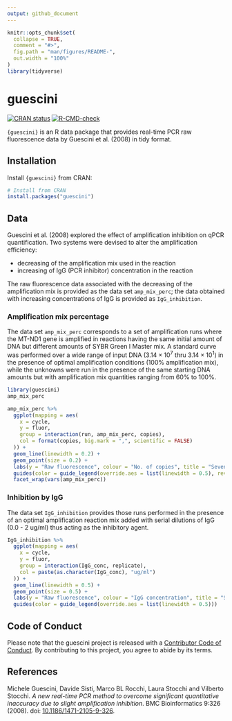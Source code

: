 ```yaml
---
output: github_document
---
```


<!-- README.md is generated from README.Rmd. Please edit that file -->

```r
knitr::opts_chunk$set(
  collapse = TRUE,
  comment = "#>",
  fig.path = "man/figures/README-",
  out.width = "100%"
)
library(tidyverse)
```

# guescini

<!-- badges: start -->
[![CRAN status](https://www.r-pkg.org/badges/version/guescini)](https://CRAN.R-project.org/package=guescini)
[![R-CMD-check](https://github.com/ramiromagno/guescini/actions/workflows/R-CMD-check.yaml/badge.svg)](https://github.com/ramiromagno/guescini/actions/workflows/R-CMD-check.yaml)
<!-- badges: end -->

`{guescini}` is an R data package that provides real-time PCR raw fluorescence
data by Guescini et al. (2008) in tidy format.

## Installation

Install `{guescini}` from CRAN:

``` r
# Install from CRAN
install.packages("guescini")
```

## Data

Guescini et al. (2008) explored the effect of amplification inhibition on
qPCR quantification. Two systems were devised to alter the amplification
efficiency:

- decreasing of the amplification mix used in the reaction
- increasing of IgG (PCR inhibitor) concentration in the reaction

The raw fluorescence data associated with the decreasing of the amplification
mix is provided as the data set `amp_mix_perc`; the data obtained with
increasing concentrations of IgG is provided as `IgG_inhibition`.

### Amplification mix percentage

The data set `amp_mix_perc` corresponds to a set of amplification runs where the
MT-ND1 gene is amplified in reactions having the same initial amount of DNA but
different amounts of SYBR Green I Master mix. A standard curve was performed
over a wide range of input DNA ($3.14 \times 10^7\ \text{thru}\ 3.14 \times
10^1$) in the presence of optimal amplification conditions (100% amplification
mix), while the unknowns were run in the presence of the same starting DNA
amounts but with amplification mix quantities ranging from 60% to 100%.

```r
library(guescini)
amp_mix_perc

amp_mix_perc %>%
  ggplot(mapping = aes(
    x = cycle,
    y = fluor,
    group = interaction(run, amp_mix_perc, copies),
    col = format(copies, big.mark = ",", scientific = FALSE)
  )) +
  geom_line(linewidth = 0.2) +
  geom_point(size = 0.2) +
  labs(y = "Raw fluorescence", colour = "No. of copies", title = "Seven-point 10-fold dilution series amplification mix percentage") +
  guides(color = guide_legend(override.aes = list(linewidth = 0.5), reverse = TRUE)) +
  facet_wrap(vars(amp_mix_perc))
```

### Inhibition by IgG

The data set `IgG_inhibition` provides those runs performed in the presence of
an optimal amplification reaction mix added with serial dilutions of IgG (0.0 -
2 ug/ml) thus acting as the inhibitory agent.

```r
IgG_inhibition %>%
  ggplot(mapping = aes(
    x = cycle,
    y = fluor,
    group = interaction(IgG_conc, replicate),
    col = paste(as.character(IgG_conc), "ug/ml")
  )) +
  geom_line(linewidth = 0.5) +
  geom_point(size = 0.5) +
  labs(y = "Raw fluorescence", colour = "IgG concentration", title = "Serial dilutions of IgG (PCR inhibitor)") +
  guides(color = guide_legend(override.aes = list(linewidth = 0.5)))
```

## Code of Conduct
  
Please note that the guescini project is released with a [Contributor Code of
Conduct](https://contributor-covenant.org/version/2/1/CODE_OF_CONDUCT.html). By
contributing to this project, you agree to abide by its terms.

## References

Michele Guescini, Davide Sisti, Marco BL Rocchi, Laura Stocchi and Vilberto Stocchi. _A new real-time PCR method to overcome significant quantitative inaccuracy due to slight amplification inhibition_. BMC Bioinformatics 9:326 (2008). doi: [10.1186/1471-2105-9-326](https://doi.org/10.1186/1471-2105-9-326).
